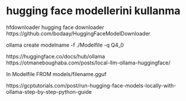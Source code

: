 # hugging face modellerini kullanma


hfdownloader
hugging face downloader
https://github.com/bodaay/HuggingFaceModelDownloader


ollama create modelname -f ./Modelfile -q Q4_0

https://huggingface.co/docs/hub/ollama
https://otmaneboughaba.com/posts/local-llm-ollama-huggingface/

In Modelfile
FROM models/filename.gguf

https://gcptutorials.com/post/run-hugging-face-models-locally-with-ollama-step-by-step-python-guide
